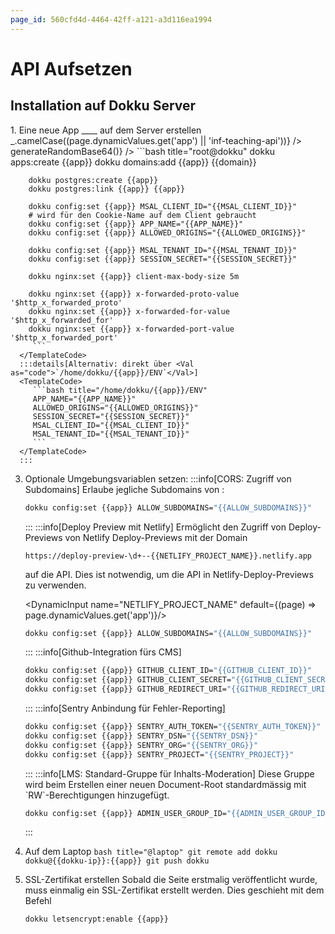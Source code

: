 ```yaml
---
page_id: 560cfd4d-4464-42ff-a121-a3d116ea1994
---
```



# API Aufsetzen

## Installation auf Dokku Server

<Steps>
  1. Eine neue App __<Val name="app" />__ auf dem Server erstellen
      <DynamicInput name="app" default='inf-teaching-api' />
      <DynamicInput name="domain" default='teaching-api.gbsl.website' />
      <DynamicInput name="APP_NAME" derived default={(page) => _.camelCase((page.dynamicValues.get('app') || 'inf-teaching-api'))} />
      <DynamicInput name="API_URI" default='api://xxxxxxxx-xxxx-xxxx-xxxx-xxxxxxxxxxxx' />
      <DynamicInput name="ALLOWED_ORIGINS" default='gbsl.website' />
      <DynamicInput name="ALLOW_SUBDOMAINS" default='true' />
      <DynamicInput name="SESSION_SECRET" monospace placeholder='$(openssl rand -base64 32)' onRecalculate={() => generateRandomBase64()} />
      <DynamicInput name="MSAL_CLIENT_ID" monospace default='xxxxxxxx-xxxx-xxxx-xxxx-xxxxxxxxxxxx' />
      <DynamicInput name="MSAL_TENANT_ID" monospace default='xxxxxxxx-xxxx-xxxx-xxxx-xxxxxxxxxxxx' />
      <TemplateCode>
        ```bash title="root@dokku"
        dokku apps:create {{app}}
        dokku domains:add {{app}} {{domain}}

        dokku postgres:create {{app}}
        dokku postgres:link {{app}} {{app}}

        dokku config:set {{app}} MSAL_CLIENT_ID="{{MSAL_CLIENT_ID}}"
        # wird für den Cookie-Name auf dem Client gebraucht
        dokku config:set {{app}} APP_NAME="{{APP_NAME}}"
        dokku config:set {{app}} ALLOWED_ORIGINS="{{ALLOWED_ORIGINS}}"

        dokku config:set {{app}} MSAL_TENANT_ID="{{MSAL_TENANT_ID}}"
        dokku config:set {{app}} SESSION_SECRET="{{SESSION_SECRET}}"

        dokku nginx:set {{app}} client-max-body-size 5m

        dokku nginx:set {{app}} x-forwarded-proto-value '$http_x_forwarded_proto'
        dokku nginx:set {{app}} x-forwarded-for-value '$http_x_forwarded_for'
        dokku nginx:set {{app}} x-forwarded-port-value '$http_x_forwarded_port'
         ```
      </TemplateCode>
      :::details[Alternativ: direkt über <Val as="code">`/home/dokku/{{app}}/ENV`</Val>]
      <TemplateCode>
         ```bash title="/home/dokku/{{app}}/ENV"
         APP_NAME="{{APP_NAME}}"
         ALLOWED_ORIGINS="{{ALLOWED_ORIGINS}}"
         SESSION_SECRET="{{SESSION_SECRET}}"
         MSAL_CLIENT_ID="{{MSAL_CLIENT_ID}}"
         MSAL_TENANT_ID="{{MSAL_TENANT_ID}}"
         ```
      </TemplateCode>
      :::
  3. Optionale Umgebungsvariablen setzen:
        :::info[CORS: Zugriff von Subdomains]
        Erlaube jegliche Subdomains von <Val name="ALLOWED_ORIGINS" />:

        <DynamicInput name="ALLOW_SUBDOMAINS" default="false" />
        <TemplateCode>

        ```bash title="/home/dokku/{{app}}/ENV"
        dokku config:set {{app}} ALLOW_SUBDOMAINS="{{ALLOW_SUBDOMAINS}}"
        ```
        </TemplateCode>
        :::
        :::info[Deploy Preview mit Netlify]
        Ermöglicht den Zugriff von Deploy-Previews von Netlify Deploy-Previews mit der Domain

        <Val as="code">`https://deploy-preview-\d+--{{NETLIFY_PROJECT_NAME}}.netlify.app`</Val>

        auf die API. Dies ist notwendig, um die API in Netlify-Deploy-Previews zu verwenden.

        <DynamicInput name="NETLIFY_PROJECT_NAME" default={(page) => page.dynamicValues.get('app')}/>
        <TemplateCode>

        ```bash title="/home/dokku/{{app}}/ENV"
        dokku config:set {{app}} ALLOW_SUBDOMAINS="{{ALLOW_SUBDOMAINS}}"
        ```
        </TemplateCode>
        :::
        :::info[Github-Integration fürs CMS]
        <DynamicInput name="GITHUB_CLIENT_ID" />
        <DynamicInput name="GITHUB_CLIENT_SECRET" />
        <DynamicInput name="GITHUB_REDIRECT_URI" />
        <TemplateCode>

        ```bash title="/home/dokku/{{app}}/ENV"
        dokku config:set {{app}} GITHUB_CLIENT_ID="{{GITHUB_CLIENT_ID}}"
        dokku config:set {{app}} GITHUB_CLIENT_SECRET="{{GITHUB_CLIENT_SECRET}}"
        dokku config:set {{app}} GITHUB_REDIRECT_URI="{{GITHUB_REDIRECT_URI}}"
        ```
        </TemplateCode>
        :::
        :::info[Sentry Anbindung für Fehler-Reporting]
        <DynamicInput name="SENTRY_AUTH_TOKEN" />
        <DynamicInput name="SENTRY_DSN" />
        <DynamicInput name="SENTRY_ORG" />
        <DynamicInput name="SENTRY_PROJECT" />
        <TemplateCode>

        ```bash title="/home/dokku/{{app}}/ENV"
        dokku config:set {{app}} SENTRY_AUTH_TOKEN="{{SENTRY_AUTH_TOKEN}}"
        dokku config:set {{app}} SENTRY_DSN="{{SENTRY_DSN}}"
        dokku config:set {{app}} SENTRY_ORG="{{SENTRY_ORG}}"
        dokku config:set {{app}} SENTRY_PROJECT="{{SENTRY_PROJECT}}"
        ```
        </TemplateCode>
        :::
        :::info[LMS: Standard-Gruppe für Inhalts-Moderation]
        Diese Gruppe wird beim Erstellen einer neuen Document-Root standardmässig mit `RW`-Berechtigungen hinzugefügt.
        <DynamicInput name="ADMIN_USER_GROUP_ID" />
        <TemplateCode>

        ```bash title="/home/dokku/{{app}}/ENV"
        dokku config:set {{app}} ADMIN_USER_GROUP_ID="{{ADMIN_USER_GROUP_ID}}"
        ```
        </TemplateCode>
        :::
  3. Auf dem Laptop
      <DynamicInput name="dokku-ip" />
      <TemplateCode>
         ```bash title="@laptop"
         git remote add dokku dokku@{{dokku-ip}}:{{app}}
         git push dokku
         ```
      </TemplateCode>
  3. SSL-Zertifikat erstellen
     Sobald die Seite erstmalig veröffentlicht wurde, muss einmalig ein SSL-Zertifikat erstellt werden. Dies geschieht mit dem Befehl
      <TemplateCode>
      ```bash title="root@dokku"
      dokku letsencrypt:enable {{app}}
      ```
      </TemplateCode>
</Steps>
